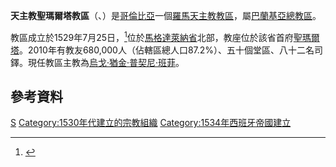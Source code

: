 {{Infobox Roman Catholic diocese
|Roman Catholic Diocese of = 天主教聖瑪爾塔教區
|Latin name of diocese = Dioecesis Sanctae Marthae
|image=Escudo de la Diócesis de Riohacha.svg
|caption =教區徽章
|location = [[哥倫比亞|哥倫比亞]]
|territory = 馬格達萊納省北部
|population = 680,000
|rite = 拉丁禮
|patron =
|province =巴蘭基亞
|established = 1529年
|cathedral =聖瑪爾大主教座堂
|副主教座堂 =
|leadership = 主教
|website =
|教宗 =
|metropolitan =
|ordinary =烏戈·猶金·普契尼·班菲
|coadjutor bishop =
|emeritus =
}}

'''天主教聖瑪爾塔教區'''（{{lang-la|Dioecesis Sanctae Marthae}}、{{lang-es|Diócesis de Santa Marta}}）是[[哥倫比亞|哥倫比亞]]一個[[羅馬天主教|羅馬天主教]][[教區|教區]]，屬[[天主教巴蘭基亞總教區|巴蘭基亞總教區]]。

教區成立於1529年7月25日，<ref>{{Cite web |url=http://www.diocesisdesantamarta.org/nuestra-diocesis |title=Reseña Historica |access-date=2014-03-28 |archive-date=2014-09-05 |archive-url=https://web.archive.org/web/20140905172802/http://diocesisdesantamarta.org/nuestra-diocesis |dead-url=yes }}</ref>位於[[馬格達萊納省|馬格達萊納省]]北部，教座位於該省首府[[聖瑪爾塔|聖瑪爾塔]]。2010年有教友680,000人（佔轄區總人口87.2%）、五十個堂區、八十二名司鐸。現任教區主教為[[烏戈·猶金·普契尼·班菲|烏戈·猶金·普契尼·班菲]]。

==參考資料==
{{reflist}}

{{哥倫比亞天主教教區}}

{{DEFAULTSORT:Diócesis de Santa Marta}}
[[Category:哥倫比亞天主教教區|S]]
[[Category:1530年代建立的宗教組織|Category:1530年代建立的宗教組織]]
[[Category:1534年西班牙帝國建立|Category:1534年西班牙帝國建立]]